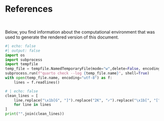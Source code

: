 # References {.unnumbered}

::: {#refs}
:::

&nbsp;

Below, you find information about the computational environment that was used to generate the rendered version of this document.

```python
#| echo: false
#| output: false
import os
import subprocess
import tempfile
temp_file = tempfile.NamedTemporaryFile(mode="w",delete=False, encoding="utf-8")
subprocess.run(f"quarto check --log {temp_file.name}", shell=True)
with open(temp_file.name, encoding="utf-8") as f:
    lines = f.readlines()
```

```python
# | echo: false
clean_lines = [
    line.replace("\x1b[G", "]").replace("2K", "✓").replace("\x1b[", "[")
    for line in lines
]
print("".join(clean_lines))
```